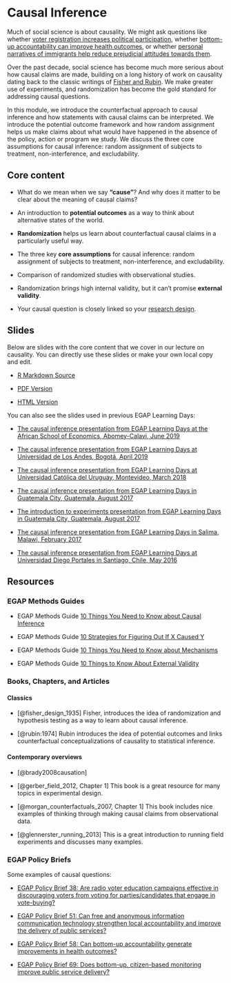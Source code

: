 # Causal Inference {.tabset}

Much of social science is about causality.  We might ask questions like whether [voter registration increases political participation](https://egap.org/resource/electoral-administration-in-kenya/), whether [bottom-up accountability can improve health outcomes](https://egap.org/resource/does-bottom-up-accountability-work-evidence-from-uganda/), or whether [personal narratives of immigrants help reduce prejudicial attitudes towards them](https://egap.org/resource/brief-70-how-personal-narratives-reduce-negative-attitudes-towards-immigrants-in-kenya/).

Over the past decade, social science has become much more serious about how causal claims are made, building on a long history of work on causality dating back to the classic writings of [Fisher and Rubin](#causalinference-classics). We make greater use of experiments, and randomization has become the gold standard for addressing causal questions. 

In this module, we introduce the counterfactual approach to causal inference and how statements with causal claims can be interpreted. We introduce the potential outcome framework and how random assignment helps us make claims about what would have happened in the absence of the policy, action or program we study. We discuss the three core assumptions for causal inference: random assignment of subjects to treatment, non-interference, and excludability. 

## Core content

 - What do we mean when we say **"cause"**? And why does it matter to be clear about the meaning of causal claims?

 - An introduction to **potential outcomes** as a way to think about alternative states of the world.

 - **Randomization** helps us learn about counterfactual causal claims in a particularly useful way.

 - The three key **core assumptions** for causal inference: random assignment of subjects to treatment, non-interference, and excludability.

 - Comparison of randomized studies with observational studies.

 - Randomization brings high internal validity, but it can't promise **external validity**.

 - Your causal question is closely linked so your [research design](the-research-design-process.html).

## Slides

Below are slides with the core content that we cover in our lecture on causality. You can directly use these slides or make your own local copy and edit.

- [R Markdown Source](https://egap.github.io/learningdays-resources/Slides/causalinference-slides.Rmd)

- [PDF Version](https://egap.github.io/learningdays-resources/Slides/causalinference-slides.pdf)

- [HTML Version](https://egap.github.io/learningdays-resources/Slides/causalinference-slides.html)

You can also see the slides used in previous EGAP Learning Days:

 - [The causal inference presentation from EGAP Learning Days at the African School of Economics, Abomey-Calavi, June 2019](https://egap.github.io/learningdays-resources/Slides/Examples/causality-benin.pdf)

 - [The causal inference presentation from EGAP Learning Days at Universidad de Los Andes, Bogotá, April 2019](https://egap.github.io/learningdays-resources/Slides/Examples/causality-bogota.pdf)

 - [The causal inference presentation from EGAP Learning Days at Universidad Católica del Uruguay, Montevideo, March 2018](https://egap.github.io/learningdays-resources/Slides/Examples/causality-montevideo.pdf)

 - [The causal inference presentation from EGAP Learning Days in Guatemala City, Guatemala, August 2017](https://egap.github.io/learningdays-resources/Slides/Examples/causality-guatemala.pdf)

 - [The introduction to experiments presentation from EGAP Learning Days in Guatemala City, Guatemala, August 2017](https://egap.github.io/learningdays-resources/Slides/Examples/intro_experiments-guatemala.pdf)

 - [The causal inference presentation from EGAP Learning Days in Salima, Malawi, February 2017](https://egap.github.io/learningdays-resources/Slides/Examples/causality-malawi.pdf)

 - [The causal inference presentation from EGAP Learning Days at Universidad Diego Portales in Santiago, Chile, May 2016](https://egap.github.io/learningdays-resources/Slides/Examples/causality-santiago.pdf)

## Resources

### EGAP Methods Guides

- EGAP Methods Guide [10 Things You Need to Know about Causal Inference](https://egap.org/resource/10-things-to-know-about-causal-inference/)

- EGAP Methods Guide [10 Strategies for Figuring Out If X Caused Y](https://egap.org/resource/10-strategies-figuring-out-if-x-caused-y/)

- EGAP Methods Guide [10 Things You Need to Know about Mechanisms](https://egap.org/resource/10-things-mechanisms/)

- EGAP Methods Guide [10 Things to Know About External Validity](https://egap.org/resource/10-things-to-know-about-external-validity/)

### Books, Chapters, and Articles {#causalinference-cites}

#### Classics {#causalinference-classics}

- [@fisher_design_1935] Fisher, introduces the idea of randomization and hypothesis testing as a way to learn about causal inference.

- [@rubin:1974] Rubin introduces the idea of potential outcomes and links counterfactual conceptualizations of causality to statistical inference.

#### Contemporary overviews

- [@brady2008causation]

- [@gerber_field_2012, Chapter 1] This book is a great resource for many topics in experimental design.

- [@morgan_counterfactuals_2007, Chapter 1]  This book includes nice examples of thinking through making causal claims from observational data.

- [@glennerster_running_2013]  This is a great introduction to running field experiments and discusses many examples.

### EGAP Policy Briefs

Some examples of causal questions:

- [EGAP Policy Brief 38: Are radio voter education campaigns effective in discouraging voters from voting for parties/candidates that engage in vote-buying?](https://egap.org/resource/brief-38-diminishing-the-effectiveness-of-vote-buying-through-voter-education/)

- [EGAP Policy Brief 51: Can free and anonymous information communication technology strengthen local accountability and improve the delivery of public services?](https://egap.org/resource/does-information-technology-improve-public-service-delivery-lessons-from-uganda/)

- [EGAP Policy Brief 58: Can bottom-up accountability generate improvements in health outcomes?](https://egap.org/resource/does-bottom-up-accountability-work-evidence-from-uganda/)

- [EGAP Policy Brief 69: Does bottom-up, citizen-based monitoring improve public service delivery?](https://egap.org/resource/brief-69-bottom-up-accountability-and-public-service-provision-in-brazil/)


